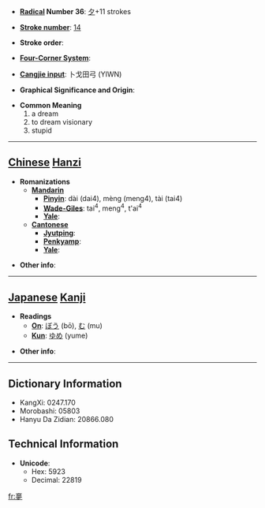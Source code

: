 * '''[[Wiktionary:Chinese radical index| Radical]] Number 36''': [[Wiktionary:Chinese radical index 夕|夕]]+11 strokes

* '''[[Wiktionary:Chinese total strokes index|Stroke number]]''': [[Wiktionary:Chinese total strokes index 14|14]]

* '''Stroke order''': 

* '''[[Wiktionary:Chinese four corner index|Four-Corner System]]''': 

* '''[[Wiktionary:Chinese Cangjie index|Cangjie input]]''': 卜戈田弓 (YIWN)

* '''Graphical Significance and Origin''': 

* '''Common Meaning'''
*#a dream
*# to dream visionary
*# stupid


----

== [[Chinese]] [[Hanzi]] ==

* '''Romanizations'''
** '''[[Mandarin]]'''
*** '''[[Pinyin]]''': dài (dai4), mèng (meng4), tài (tai4)
*** '''[[Wade-Giles]]''': tai<sup>4</sup>, meng<sup>4</sup>, t'ai<sup>4</sup>
*** '''[[Yale]]''': 
** '''[[Cantonese]]'''
*** '''[[Jyutping]]''':
*** '''[[Penkyamp]]''': 
*** '''[[Yale]]''': 

* '''Other info''': 

----

== [[Japanese]] [[Kanji]] ==

* '''Readings'''
** '''[[On]]''': [[ぼう]] (bō), [[む]] (mu)
** '''[[Kun]]''': [[ゆめ]] (yume)

* '''Other info''':  

----

== Dictionary Information ==

* KangXi: 0247.170
* Morobashi: 05803
* Hanyu Da Zidian: 20866.080

== Technical Information ==

* '''Unicode''':
** Hex: 5923
** Decimal: 22819

[[fr:夣]]